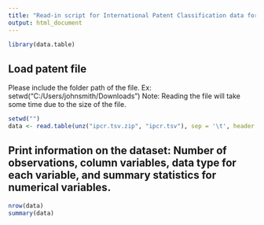```yaml
---
title: "Read-in script for International Patent Classification data for all patents (as of publication date)"
output: html_document
---
```

```r
library(data.table)
```

## Load patent file
Please include the folder path of the file. Ex: setwd("C:/Users/johnsmith/Downloads")
Note: Reading the file will take some time due to the size of the file.
```r
setwd("")
data <- read.table(unz("ipcr.tsv.zip", "ipcr.tsv"), sep = '\t', header = TRUE)
```
## Print information on the dataset: Number of observations, column variables, data type for each variable, and summary statistics for numerical variables.
```r
nrow(data)
summary(data)
```